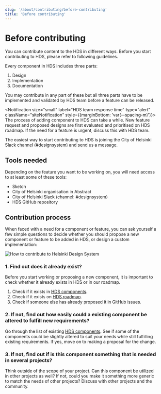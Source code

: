 ```yaml
---
slug: '/about/contributing/before-contributing'
title: 'Before contributing'
---
```



# Before contributing

<LeadParagraph>
    You can contribute content to the HDS in different ways. Before you start contributing to HDS, please refer to following guidelines.
</LeadParagraph>

Every component in HDS includes three parts:
1. Design 
2. Implementation 
3. Documentation 

You may contribute in any part of these but all three parts have to be implemented and validated by HDS team before a feature can be released.

<Notification size="small" label="HDS team response time" type="alert" className="siteNotification" style={{marginBottom: 'var(--spacing-m)'}}>
The process of adding component to HDS can take a while. New feature request and proposed designs are first evaluated and prioritised on HDS roadmap. If the need for a feature is urgent, discuss this with HDS team.
</Notification>

The easiest way to start contributing to HDS is joining the City of Helsinki Slack channel (<Link size="M" href="https://helsinkicity.slack.com/archives/CHCV3KTHA" external>#designsystem</Link>) and send us a message.

## Tools needed
Depending on the feature you want to be working on, you will need access to at least some of these tools:
- <Link size="M" href="https://www.sketch.com/" external>Sketch</Link>
- City of Helsinki organisation in <Link size="M" href="https://www.abstract.com/" external>Abstract</Link>
- City of Helsinki Slack (channel: <Link size="M" href="https://helsinkicity.slack.com/archives/CHCV3KTHA" external>#designsystem</Link>)
- <Link size="M" href="https://github.com/City-of-Helsinki/helsinki-design-system" external>HDS GitHub repository</Link>

## Contribution process
When faced with a need for a component or feature, you can ask yourself a few simple questions to decide whether you should propose a new component or feature to be added in HDS, or design a custom implementation:

<Image src="../../../hds-contribution@2x.png" alt="How to contribute to Helsinki Design System" style="max-width:100%" viewable />

### 1. Find out does it already exist?
Before you start working or proposing a new component, it is important to check whether it already exists in HDS or in our roadmap.
1. Check if it exists in [HDS components](/components).
2. Check if it exists on [HDS roadmap](/about/roadmap).
3. Check if someone else has already <Link size="M" href="https://github.com/City-of-Helsinki/helsinki-design-system/issues" external>proposed it in GitHub issues</Link>.

### 2. If not, find out how easily could a existing component be altered to fulfill new requirements?
Go through the list of existing [HDS components](/components). See if some of the components could be slightly altered to suit your needs while still fulfilling existing requirements. If yes, move on to making a proposal for the change.

### 3. If not, find out if is this component something that is needed in several projects?
Think outside of the scope of your project. Can this component be utilized in other projects as well? If not, could you make it something more generic to match the needs of other projects? Discuss with other projects and the community.
